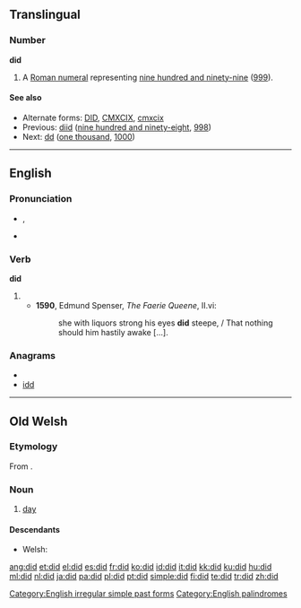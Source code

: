 {{wikipedia|DID}}
==Translingual==

===Number===
'''did'''

# {{informal}} A [[Roman numeral]] representing [[nine hundred and ninety-nine]] ([[999]]).

====See also====
* Alternate forms: [[DID]], [[CMXCIX]], [[cmxcix]]
* Previous: [[diid]] ([[nine hundred and ninety-eight]], [[998]])
* Next: [[dd]] ([[one thousand]], [[1000]])

----

==English==
{{rank|should|can|made|83|did|such|great|must}}

===Pronunciation===
* {{IPA|/dɪd/}}, {{SAMPA|/dId/}}
* {{audio|En-ca-did.ogg|Audio (CA)}}
*: {{rhymes|ɪd}}

===Verb===
'''did'''

# {{simple past of|[[do]]}}
#*'''1590''', Edmund Spenser, ''The Faerie Queene'', II.vi:
#*:she with liquors strong his eyes '''did''' steepe, / That nothing should him hastily awake [...].

===Anagrams===
* {{alphagram|[[DDI#English|DDI]]}} 
* [[idd#English|idd]]


[[Category:English irregular simple past forms]]
[[Category:English palindromes]]

----

==Old Welsh==

===Etymology===
From {{proto|Celtic|dīyo-|day|lang=owl}}.

===Noun===
{{infl|owl|noun|g=m}}

# [[day]]

====Descendants====
* Welsh: {{l|cy|dydd}}

[[ang:did]]
[[et:did]]
[[el:did]]
[[es:did]]
[[fr:did]]
[[ko:did]]
[[id:did]]
[[it:did]]
[[kk:did]]
[[ku:did]]
[[hu:did]]
[[ml:did]]
[[nl:did]]
[[ja:did]]
[[pa:did]]
[[pl:did]]
[[pt:did]]
[[simple:did]]
[[fi:did]]
[[te:did]]
[[tr:did]]
[[zh:did]]